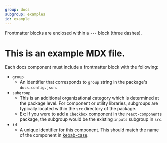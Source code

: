 ```yaml
---
group: docs
subgroup: examples
id: example
---
```


Frontmatter blocks are enclosed within a `---` block (three dashes).

# This is an example MDX file.

Each docs component must include a frontmatter block with the following:
- `group`
  - An identifier that corresponds to `group` string in the package's `docs.config.json`.
- `subgroup`
  - This is an additional organizational category which is determined at the package level.  For component or utility libraries, subgroups are typically located within the `src` directory of the package.
  - Ex: If you were to add a `Checkbox` component in the `react-components` package, the subgroup would be the existing `inputs` subgroup in `src`.
- `id`
  - A unique identifier for this component.  This should match the name of the component in [kebab-case](https://www.theserverside.com/definition/Kebab-case).


